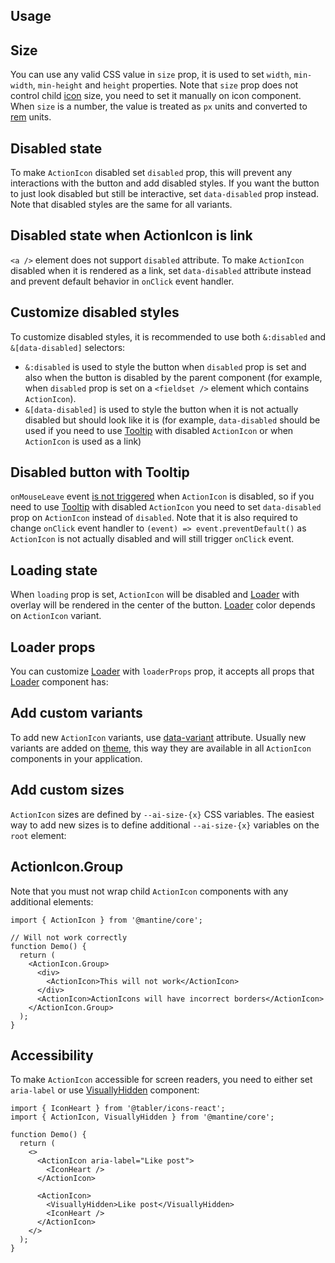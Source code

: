 

## Usage

<Demo data={ActionIconDemos.usage} />

<Gradient component="ActionIcon" />

<Demo data={ActionIconDemos.gradient} />

## Size

You can use any valid CSS value in `size` prop, it is used to set `width`, `min-width`, `min-height` and `height`
properties. Note that `size` prop does not control child [icon](/guides/icons) size, you need to
set it manually on icon component. When `size` is a number, the value is treated as `px` units and
converted to [rem](/styles/rem) units.

<Demo data={ActionIconDemos.size} />

## Disabled state

To make `ActionIcon` disabled set `disabled` prop, this will prevent any interactions with the button
and add disabled styles. If you want the button to just look disabled but still be interactive,
set `data-disabled` prop instead. Note that disabled styles are the same for all variants.

<Demo data={ActionIconDemos.disabled} />

## Disabled state when ActionIcon is link

`<a />` element does not support `disabled` attribute. To make `ActionIcon` disabled when it is
rendered as a link, set `data-disabled` attribute instead and prevent default behavior in
`onClick` event handler.

<Demo data={ActionIconDemos.disabledLink} />

## Customize disabled styles

To customize disabled styles, it is recommended to use both `&:disabled` and `&[data-disabled]`
selectors:

- `&:disabled` is used to style the button when `disabled` prop is set and
  also when the button is disabled by the parent component (for example, when `disabled` prop is set on a
  `<fieldset />` element which contains `ActionIcon`).
- `&[data-disabled]` is used to style the button when it is not actually disabled but should look like
  it is (for example, `data-disabled` should be used if you need to use [Tooltip](/core/tooltip) with disabled `ActionIcon`
  or when `ActionIcon` is used as a link)

<Demo data={ActionIconDemos.disabledStyles} />

## Disabled button with Tooltip

`onMouseLeave` event [is not triggered](https://github.com/facebook/react/issues/18753) when `ActionIcon` is disabled, so if you need to use
[Tooltip](/core/tooltip) with disabled `ActionIcon` you need to set `data-disabled` prop on `ActionIcon`
instead of `disabled`. Note that it is also required to change `onClick` event handler to
`(event) => event.preventDefault()` as `ActionIcon` is not actually disabled and will still trigger
`onClick` event.

<Demo data={ActionIconDemos.disabledTooltip} />

## Loading state

When `loading` prop is set, `ActionIcon` will be disabled and [Loader](/core/loader) with overlay will be rendered
in the center of the button. [Loader](/core/loader) color depends on `ActionIcon` variant.

<Demo data={ActionIconDemos.loading} />

## Loader props

You can customize [Loader](/core/loader) with `loaderProps` prop, it accepts all props that
[Loader](/core/loader) component has:

<Demo data={ActionIconDemos.loaderProps} />

## Add custom variants

To add new `ActionIcon` variants, use [data-variant](/styles/variants-sizes) attribute.
Usually new variants are added on [theme](/theming/theme-object), this way they are
available in all `ActionIcon` components in your application.

<Demo data={ActionIconDemos.customVariant} />

## Add custom sizes

`ActionIcon` sizes are defined by `--ai-size-{x}` CSS variables. The easiest way to add new sizes is to
define additional `--ai-size-{x}` variables on the `root` element:

<Demo data={ActionIconDemos.customSize} />

## ActionIcon.Group

<Demo data={ActionIconDemos.group} />

Note that you must not wrap child `ActionIcon` components with any additional elements:

```tsx
import { ActionIcon } from '@mantine/core';

// Will not work correctly
function Demo() {
  return (
    <ActionIcon.Group>
      <div>
        <ActionIcon>This will not work</ActionIcon>
      </div>
      <ActionIcon>ActionIcons will have incorrect borders</ActionIcon>
    </ActionIcon.Group>
  );
}
```

<Polymorphic
  defaultElement="button"
  changeToElement="a"
  component="ActionIcon"
  withNext
/>

<GetElementRef component="ActionIcon" refType="button" />

## Accessibility

To make `ActionIcon` accessible for screen readers, you need to either set `aria-label` or
use [VisuallyHidden](/core/visually-hidden) component:

```tsx
import { IconHeart } from '@tabler/icons-react';
import { ActionIcon, VisuallyHidden } from '@mantine/core';

function Demo() {
  return (
    <>
      <ActionIcon aria-label="Like post">
        <IconHeart />
      </ActionIcon>

      <ActionIcon>
        <VisuallyHidden>Like post</VisuallyHidden>
        <IconHeart />
      </ActionIcon>
    </>
  );
}
```
